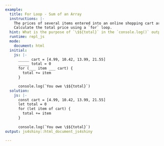 ```yaml
---
example:
  title: For Loop - Sum of an Array
  instructions: |-
    The prices of several items entered into an online shopping cart are stored in an array.
    Calculate the total price using a `for` loop.
  hint: What is the purpose of `\$${total}` in the `console.log()` output?
  runtime: repl_js
  mode:
    document: html
  initial:
    js: |-
      _____ cart = [4.99, 10.42, 13.99, 21.55]
      _____ total = 0
      for (___ item ___ cart) {
        total += item
      }

      console.log(`You owe \$${total}`)
  solution:
    js: |-
      const cart = [4.99, 10.42, 13.99, 21.55]
      let total = 0
      for (let item of cart) {
        total += item
      }
      
      console.log(`You owe \$${total}`)
output: js4shiny::html_document_js4shiny

---
```

<div><!--for pandoc-->

</div><!--for pandoc-->
